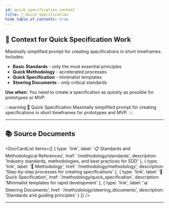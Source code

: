 ```yaml
---
id: quick_specification_context
title: 🚀 Quick Specification
hide_table_of_contents: true
---
```


## 🚀 Context for Quick Specification Work

Maximally simplified prompt for creating specifications in short timeframes. Includes:

- **Basic Standards** - only the most essential principles
- **Quick Methodology** - accelerated processes
- **Quick Specification** - minimalist templates
- **Steering Documents** - only critical standards

**Use when:** You need to create a specification as quickly as possible for prototypes or MVP.

:::warning 🚀 Quick Specification
Maximally simplified prompt for creating specifications in short timeframes for prototypes and MVP.
:::

---

## 📚 Source Documents


<DocCardList items={[
  { type: 'link', label: '📋 Standards and Methodological References', href: '/methodology/standards', description: 'Industry standards, methodologies, and best practices for SDD' },
  { type: 'link', label: '🔧 Methodology', href: '/methodology/methodology', description: 'Step-by-step processes for creating specifications' },
  { type: 'link', label: '🚀 Quick Specification', href: '/methodology/quick_specification', description: 'Minimalist templates for rapid development' },
  { type: 'link', label: '📊 Steering Documents', href: '/methodology/steering_documents', description: 'Standards and guiding principles' }
]} />

---


<CopyButton/>


<StandardsDoc />

<MethodologyDoc />

<QuickSpecificationDoc />

<SteeringDocumentsDoc />
